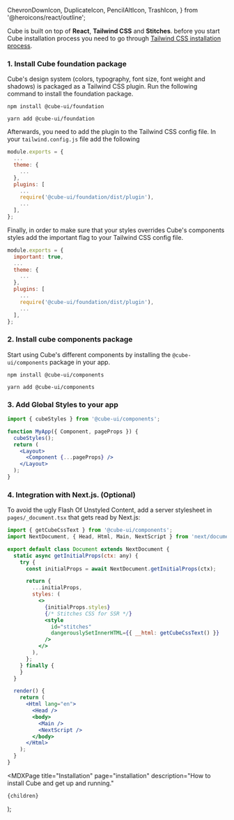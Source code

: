  ChevronDownIcon,
  DuplicateIcon,
  PencilAltIcon,
  TrashIcon,
} from '@heroicons/react/outline';


<Head>
  <title>Installation - Cube</title>
  <meta
    name="description"
    description="How to install Cube and get up and running."
  />
</Head>

Cube is built on top of **React**, **Tailwind CSS** and **Stitches**. before you start Cube installation process you need to go through [Tailwind CSS installation process](https://tailwindcss.com/docs/installation).

### 1. Install Cube foundation package

Cube's design system (colors, typography, font size, font weight and shadows) is packaged as a Tailwind CSS plugin. Run the following command to install the foundation package.

```
npm install @cube-ui/foundation

yarn add @cube-ui/foundation
```

Afterwards, you need to add the plugin to the Tailwind CSS config file. In your `tailwind.config.js` file add the following

```js /require('@cube-ui/foundation/dist/plugin')/
module.exports = {
  ...
  theme: {
    ...
  },
  plugins: [
    ...
    require('@cube-ui/foundation/dist/plugin'),
    ...
  ],
};
```

Finally, in order to make sure that your styles overrides Cube's components styles add the important flag to your Tailwind CSS config file.

```js /important: true/
module.exports = {
  important: true,
  ...
  theme: {
    ...
  },
  plugins: [
    ...
    require('@cube-ui/foundation/dist/plugin'),
    ...
  ],
};
```

### 2. Install cube components package

Start using Cube's different components by installing the `@cube-ui/components` package in your app.

```
npm install @cube-ui/components

yarn add @cube-ui/components
```

### 3. Add Global Styles to your app

```jsx /cubeStyles/
import { cubeStyles } from '@cube-ui/components';

function MyApp({ Component, pageProps }) {
  cubeStyles();
  return (
    <Layout>
      <Component {...pageProps} />
    </Layout>
  );
}
```

### 4. Integration with Next.js. (Optional)

To avoid the ugly Flash Of Unstyled Content, add a server stylesheet in `pages/_document.tsx` that gets read by Next.js:

```jsx /getCubeCssText/
import { getCubeCssText } from '@cube-ui/components';
import NextDocument, { Head, Html, Main, NextScript } from 'next/document';

export default class Document extends NextDocument {
  static async getInitialProps(ctx: any) {
    try {
      const initialProps = await NextDocument.getInitialProps(ctx);

      return {
        ...initialProps,
        styles: (
          <>
            {initialProps.styles}
            {/* Stitches CSS for SSR */}
            <style
              id="stitches"
              dangerouslySetInnerHTML={{ __html: getCubeCssText() }}
            />
          </>
        ),
      };
    } finally {
    }
  }

  render() {
    return (
      <Html lang="en">
        <Head />
        <body>
          <Main />
          <NextScript />
        </body>
      </Html>
    );
  }
}
```

  <MDXPage
    title="Installation"
    page="installation"
    description="How to install Cube and get up and running."
  >
    {children}
  </MDXPage>
);
